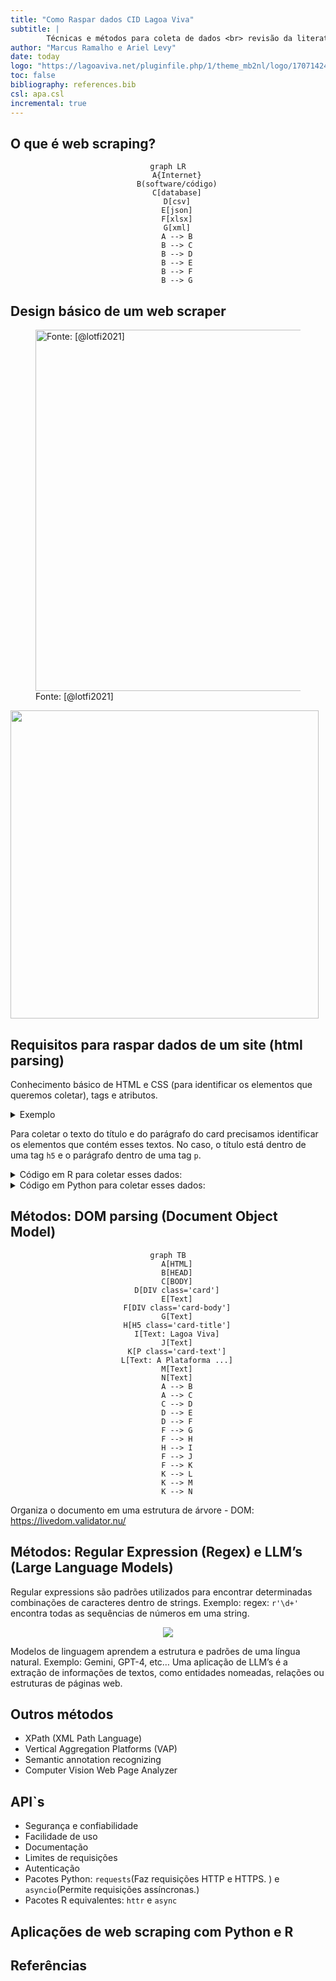 ```yaml
---
title: "Como Raspar dados CID Lagoa Viva"
subtitle: |
        Técnicas e métodos para coleta de dados <br> revisão da literatura e estudo de caso
author: "Marcus Ramalho e Ariel Levy"
date: today
logo: "https://lagoaviva.net/pluginfile.php/1/theme_mb2nl/logo/1707142444/logo-lagoa-viva-v3.png"
toc: false
bibliography: references.bib
csl: apa.csl
incremental: true
---
```


## O que é web scraping?

<center>
```mermaid
graph LR
    A{Internet}
    B(software/código)
    C[database]
    D[csv]
    E[json]
    F[xlsx]
    G[xml]
    A --> B
    B --> C
    B --> D
    B --> E
    B --> F
    B --> G

```

</center>


<!-- 
![Fonte: [@webharvyWhatWebScraping]](images/paste-3.png){fig-align="center"} -->

## Design básico de um web scraper

![Fonte: [@lotfi2021]](images/paste-1.png){fig-align="center" width="578"}

![](images/paste-2.png){fig-align="center" width="493"}

## Requisitos para raspar dados de um site (html parsing)

Conhecimento básico de HTML e CSS (para identificar os elementos que queremos coletar), tags e atributos.



<details>

<summary>Exemplo</summary>

``` html
<div class="card">
    <div class="card-body">
        <h5 class="card-title">Lagoa Viva</h5>
        <p class="card-text">A Plataforma Educacional Lagoa Viva possui uma grande inovação para a população de Maricá: o sistema de avaliação e identificação de perfis comportamentais. Vamos entender como isso funciona?</p>
    </div>
</div>
```

</details>

Para coletar o texto do título e do parágrafo do card precisamos identificar os elementos que contém esses textos. No caso, o título está dentro de uma tag `h5` e o parágrafo dentro de uma tag `p`.

<details>

<summary>Código em R para coletar esses dados:</summary>

```r
#| eval: false
#| echo: true
#| code-line-numbers: "1|2|3|4|5|6|7|8|9|10|11"
library(rvest)
html <- "html do card"
webpage <- read_html(html)
title <- webpage %>%
    html_node("h5.card-title") %>%
    html_text(trim = TRUE)
text <- webpage %>%
    html_node("p.card-text") %>%
    html_text(trim = TRUE)
print(title)
print(text)
```

</details>

<details>

<summary>Código em Python para coletar esses dados:</summary>

```.python
from bs4 import BeautifulSoup
html = "html do card"
soup = BeautifulSoup(html, 'html.parser')
title = soup.find('h5', class_='card-title').text
text = soup.find('p', class_='card-text').text
print(title)
print(text)
```

</details>


## Métodos: DOM parsing (Document Object Model)

<center>

```mermaid
graph TB
    A[HTML]
    B[HEAD]
    C[BODY]
    D[DIV class='card']
    E[Text]
    F[DIV class='card-body']
    G[Text]
    H[H5 class='card-title']
    I[Text: Lagoa Viva]
    J[Text]
    K[P class='card-text']
    L[Text: A Plataforma ...]
    M[Text]
    N[Text]
    A --> B
    A --> C
    C --> D
    D --> E
    D --> F
    F --> G
    F --> H
    H --> I
    F --> J
    F --> K
    K --> L
    K --> M
    K --> N
```

</center>

Organiza o documento em uma estrutura de árvore - DOM: <https://livedom.validator.nu/>

## Métodos: Regular Expression (Regex) e LLM's (Large Language Models)

Regular expressions são padrões utilizados para encontrar determinadas combinações de caracteres dentro de strings. Exemplo: regex: `r'\d+'` encontra todas as sequências de números em uma string.

<center>

![](images/paste-6.png)

</center>

Modelos de linguagem aprendem a estrutura e padrões de uma língua natural. Exemplo: Gemini, GPT-4, etc... Uma aplicação de LLM's é a extração de informações de textos, como entidades nomeadas, relações ou estruturas de páginas web.

## Outros métodos

- XPath (XML Path Language)
- Vertical Aggregation Platforms (VAP)
- Semantic annotation recognizing
- Computer Vision Web Page Analyzer

## API`s

- Segurança e confiabilidade
- Facilidade de uso
- Documentação
- Limites de requisições
- Autenticação
- Pacotes Python: `requests`(Faz requisições HTTP e HTTPS. ) e `asyncio`(Permite requisições assíncronas.)
- Pacotes R equivalentes: `httr` e `async`


## Aplicações de web scraping com Python e R



## Referências
